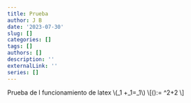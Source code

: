 ```yaml
---
title: Prueba
author: J B
date: '2023-07-30'
slug: []
categories: []
tags: []
authors: []
description: ''
externalLink: ''
series: []
---
```

Prueba de l funcionamiento de latex \\(\alpha_1 +\beta_1=\gamma_1\\)
\\[\alpha(\beta):= \beta^2+2 \\]